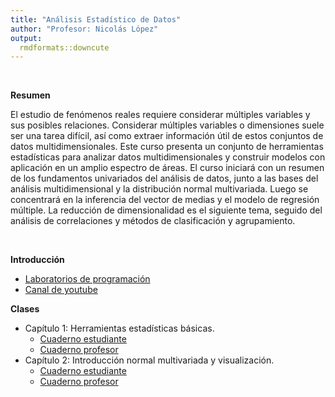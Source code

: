 ```yaml
---
title: "Análisis Estadístico de Datos"
author: "Profesor: Nicolás López"
output:
  rmdformats::downcute
---
```


<br>

**Resumen** 

El estudio de fenómenos reales requiere considerar múltiples variables y sus posibles relaciones. Considerar múltiples variables o dimensiones suele ser una tarea difícil, así como extraer información útil de estos conjuntos de datos multidimensionales. Este curso presenta un conjunto de herramientas estadísticas para analizar datos multidimensionales y construir modelos con aplicación en un amplio espectro de áreas. El curso iniciará con un resumen de los fundamentos univariados del análisis de datos, junto a las bases del análisis multidimensional y la distribución normal multivariada. Luego se concentrará en la inferencia del vector de medias y el modelo de regresión múltiple. La reducción de dimensionalidad es el siguiente tema, seguido del análisis de correlaciones y métodos de clasificación y agrupamiento. 

<br>

**Introducción**

- [Laboratorios de programación](https://anlopezl.github.io/files/AED/Laboratorios.html)
- [Canal de youtube](https://www.youtube.com/@SimpleEstad%C3%ADstica)

**Clases**

- Capítulo 1: Herramientas estadísticas básicas.
  - [Cuaderno estudiante](https://anlopezl.github.io/files/AED/NB1_EST.html)
  - [Cuaderno profesor](https://anlopezl.github.io/files/AED/NB1_PRF.html)
- Capítulo 2: Introducción normal multivariada y visualización.
  - [Cuaderno estudiante](https://anlopezl.github.io/files/AED/NB2_EST.html)
  - [Cuaderno profesor](https://anlopezl.github.io/files/AED/NB2_PRF.html)
<!-- - Capítulo 3: Análisis de componentes principales. -->
<!--   - [Cuaderno estudiante](https://anlopezl.github.io/files/AED/NB3.html) -->
<!-- - Capítulo 4: Clustering. -->
<!--   - [Cuaderno estudiante](https://anlopezl.github.io/files/AED/NB4_EST.html) -->
<!--   - [Cuaderno profesor](https://anlopezl.github.io/files/AED/NB4_PRF.html) -->
<!-- - Capítulo 5: Regresión lineal en múltiples variables. -->
<!--   - [Cuaderno estudiante](https://anlopezl.github.io/files/AED/NB5_EST.html) -->
<!--   - [Cuaderno profesor](https://anlopezl.github.io/files/AED/NB5_PRF.html) -->
<!-- - Capítulo 6: ANOVA. -->
<!--   - [Cuaderno estudiante](https://anlopezl.github.io/files/AED/NB6_EST.html) -->
<!--   - [Cuaderno profesor](https://anlopezl.github.io/files/AED/NB6_PRF.html) -->
<!-- <!-- **Talleres** -->

<!-- - [Taller 1](https://anlopezl.github.io/files/AED/T01_AED.html): Herramientas estadísticas básicas -->
<!-- - [Taller 2](https://anlopezl.github.io/clases/AED/T02.html): Análisis de componentes principales y clustering. -->
<!-- - [Taller 3](https://anlopezl.github.io/clases/AED/T03.html): Regresión lineal en múltiples variables. -->

